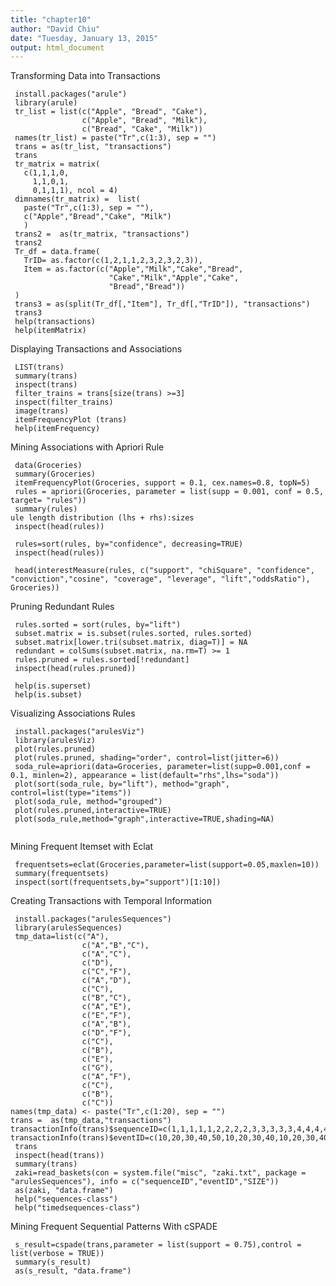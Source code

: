 ---
title: "chapter10"
author: "David Chiu"
date: "Tuesday, January 13, 2015"
output: html_document
---
Transforming Data into Transactions
```
 install.packages("arule")
 library(arule)
 tr_list = list(c("Apple", "Bread", "Cake"),
                c("Apple", "Bread", "Milk"),
                c("Bread", "Cake", "Milk"))
 names(tr_list) = paste("Tr",c(1:3), sep = "")
 trans = as(tr_list, "transactions")
 trans
 tr_matrix = matrix(
   c(1,1,1,0,
     1,1,0,1,
     0,1,1,1), ncol = 4)
 dimnames(tr_matrix) =  list(
   paste("Tr",c(1:3), sep = ""),
   c("Apple","Bread","Cake", "Milk")
   )
 trans2 =  as(tr_matrix, "transactions")
 trans2
 Tr_df = data.frame(
   TrID= as.factor(c(1,2,1,1,2,3,2,3,2,3)),
   Item = as.factor(c("Apple","Milk","Cake","Bread",
                      "Cake","Milk","Apple","Cake",
                      "Bread","Bread"))  
 )
 trans3 = as(split(Tr_df[,"Item"], Tr_df[,"TrID"]), "transactions")
 trans3
 help(transactions)
 help(itemMatrix)
```
Displaying Transactions and Associations
```
 LIST(trans)
 summary(trans)
 inspect(trans)
 filter_trains = trans[size(trans) >=3]
 inspect(filter_trains)
 image(trans)
 itemFrequencyPlot (trans)
 help(itemFrequency)
```
Mining Associations with Apriori Rule
```
 data(Groceries)
 summary(Groceries)
 itemFrequencyPlot(Groceries, support = 0.1, cex.names=0.8, topN=5)
 rules = apriori(Groceries, parameter = list(supp = 0.001, conf = 0.5, target= "rules"))
 summary(rules)
ule length distribution (lhs + rhs):sizes
 inspect(head(rules))

 rules=sort(rules, by="confidence", decreasing=TRUE)
 inspect(head(rules))

 head(interestMeasure(rules, c("support", "chiSquare", "confidence", "conviction","cosine", "coverage", "leverage", "lift","oddsRatio"), Groceries))
```
Pruning Redundant Rules
```
 rules.sorted = sort(rules, by="lift")
 subset.matrix = is.subset(rules.sorted, rules.sorted)
 subset.matrix[lower.tri(subset.matrix, diag=T)] = NA
 redundant = colSums(subset.matrix, na.rm=T) >= 1
 rules.pruned = rules.sorted[!redundant]
 inspect(head(rules.pruned))

 help(is.superset)
 help(is.subset)
```
Visualizing Associations Rules
```
 install.packages("arulesViz")
 library(arulesViz)
 plot(rules.pruned)
 plot(rules.pruned, shading="order", control=list(jitter=6))
 soda_rule=apriori(data=Groceries, parameter=list(supp=0.001,conf = 0.1, minlen=2), appearance = list(default="rhs",lhs="soda"))
 plot(sort(soda_rule, by="lift"), method="graph", control=list(type="items"))
 plot(soda_rule, method="grouped")
 plot(rules.pruned,interactive=TRUE)
 plot(soda_rule,method="graph",interactive=TRUE,shading=NA)
 
```
 Mining Frequent Itemset with Eclat
```
 frequentsets=eclat(Groceries,parameter=list(support=0.05,maxlen=10))
 summary(frequentsets)
 inspect(sort(frequentsets,by="support")[1:10])
```
 Creating Transactions with Temporal Information 
```
 install.packages("arulesSequences")
 library(arulesSequences)
 tmp_data=list(c("A"),
                c("A","B","C"),
                c("A","C"),
                c("D"),
                c("C","F"),
                c("A","D"),
                c("C"),
                c("B","C"),
                c("A","E"),
                c("E","F"),
                c("A","B"),
                c("D","F"),
                c("C"),
                c("B"),
                c("E"),
                c("G"),
                c("A","F"),
                c("C"),
                c("B"),
                c("C"))
names(tmp_data) <- paste("Tr",c(1:20), sep = "")
trans =  as(tmp_data,"transactions")
transactionInfo(trans)$sequenceID=c(1,1,1,1,1,2,2,2,2,3,3,3,3,3,4,4,4,4,4,4)
transactionInfo(trans)$eventID=c(10,20,30,40,50,10,20,30,40,10,20,30,40,50,10,20,30,40,50,60)
 trans
 inspect(head(trans))
 summary(trans)
 zaki=read_baskets(con = system.file("misc", "zaki.txt", package = "arulesSequences"), info = c("sequenceID","eventID","SIZE"))
 as(zaki, "data.frame")
 help("sequences-class")
 help("timedsequences-class")
```
  Mining Frequent Sequential Patterns With cSPADE
```
 s_result=cspade(trans,parameter = list(support = 0.75),control = list(verbose = TRUE))
 summary(s_result)
 as(s_result, "data.frame")

```


